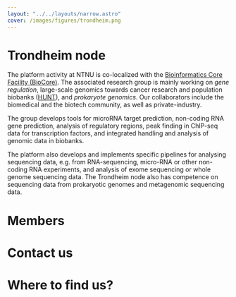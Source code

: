 ```yaml
---
layout: "../../layouts/narrow.astro"
cover: /images/figures/trondheim.png
---
```



# Trondheim node

The platform activity at NTNU is co-localized with the [Bioinformatics Core Facility (BioCore)](https://www.ntnu.edu/mh/biocore). The associated research group is mainly working on _gene regulation_, large-scale genomics towards cancer research and population biobanks ([HUNT](https://about.hdc.ntnu.no/)), and _prokaryote genomics_. Our collaborators include the biomedical and the biotech community, as well as private-industry.

The group develops tools for microRNA target prediction, non-coding RNA gene prediction, analysis of regulatory regions, peak finding in ChIP-seq data for transcription factors, and integrated handling and analysis of genomic data in biobanks.

The platform also develops and implements specific pipelines for analysing sequencing data, e.g. from RNA-sequencing, micro-RNA or other non-coding RNA experiments, and analysis of exome sequencing or whole genome sequencing data. The Trondheim node also has competence on sequencing data from prokaryotic genomes and metagenomic sequencing data.

# Members

<People org="ntnu" layout="two-col" hideOrg/>

# Contact us

# Where to find us?

<MapComponent
    lat={63.4195386}
    lng={10.3910016}
    address="Erling Skjalgsons gate 1, 7491 Trondheim"
/>
